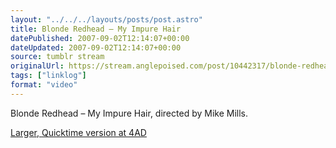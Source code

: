 ```yaml
---
layout: "../../../layouts/posts/post.astro"
title: Blonde Redhead – My Impure Hair
datePublished: 2007-09-02T12:14:07+00:00
dateUpdated: 2007-09-02T12:14:07+00:00
source: tumblr stream
originalUrl: https://stream.anglepoised.com/post/10442317/blonde-redhead-my-impure-hair-directed-by-mike
tags: ["linklog"]
format: "video"
---
```



<YouTube id="https://www.youtube.com/watch?v=JL97bfnhyvM" />

Blonde Redhead &#8211; My Impure Hair, directed by Mike Mills.

[Larger, Quicktime version at 4AD][1]

[1]: http://4ad.com/features/mikemills/myimpurehair.html
